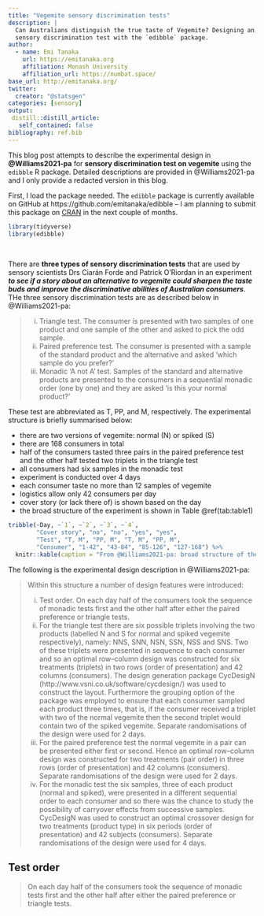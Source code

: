 ```yaml
---
title: "Vegemite sensory discrimination tests"
description: |
  Can Australians distinguish the true taste of Vegemite? Designing an expriment with
  sensory discrimination test with the `edibble` package. 
author:
  - name: Emi Tanaka
    url: https://emitanaka.org
    affiliation: Monash University
    affiliation_url: https://numbat.space/
base_url: http://emitanaka.org/
twitter:
  creator: "@statsgen"
categories: [sensory]
output:
 distill::distill_article:
   self_contained: false
bibliography: ref.bib
---
```



This blog post attempts to describe the experimental design in **@Williams2021-pa** for **sensory discrimination test on vegemite** using the `edibble` R package. Detailed descriptions are provided in @Williams2021-pa and I only provide a redacted version in this blog.

First, I load the package needed. The `edibble` package is currently available on GitHub at https://github.com/emitanaka/edibble -- I am planning to submit this package on [CRAN](https://cran.r-project.org/) in the next couple of months.


```r
library(tidyverse)
library(edibble)
```

<br>  

There are **three types of sensory discrimination tests** that are used by sensory scientists Drs Ciarán Forde and Patrick O’Riordan in an experiment _**to see if a story about an alternative to vegemite could sharpen the taste buds and improve the discriminative abilities of Australian consumers**_. THe three sensory discrimination tests are as described below in @Williams2021-pa:

<blockquote>

i. Triangle test. The consumer is presented with two samples of one product and one sample of the other and asked to pick the odd sample.
ii. Paired preference test. The consumer is presented with a sample of the standard product and the alternative and asked ‘which sample do you prefer?’
iii. Monadic ‘A not A’ test. Samples of the standard and alternative products are presented to the consumers in a sequential monadic order (one by one) and they are asked ‘is this your normal product?’
</blockquote>

These test are abbreviated as T, PP, and M, respectively. The experimental structure is briefly summarised below:

* there are two versions of vegemite: normal (N) or spiked (S)
* there are 168 consumers in total
* half of the consumers tasted three pairs in the paired preference test and the other half tested two triplets in the triangle test
* all consumers had six samples in the monadic test
* experiment is conducted over 4 days
* each consumer taste no more than 12 samples of vegemite 
* logistics allow only 42 consumers per day
* cover story (or lack there of) is shown based on the day
* the broad structure of the experiment is shown in Table \@ref(tab:table1)


```r
tribble(~Day, ~`1`, ~`2`, ~`3`, ~`4`,
        "Cover story", "no", "no", "yes", "yes",
        "Test", "T, M", "PP, M", "T, M", "PP, M",
        "Consumer", "1-42", "43-84", "85-126", "127-168") %>% 
  knitr::kable(caption = "From @Williams2021-pa: broad structure of the vegemite experiment.")
```

The following is the experimental design description in @Williams2021-pa:

<blockquote>

Within this structure a number of design features were introduced:

i. Test order. On each day half of the consumers took the sequence of monadic tests first and the other half after either the paired preference or triangle tests.
ii. For the triangle test there are six possible triplets involving the two products (labelled N and S for normal and spiked vegemite respectively), namely: NNS, SNN, NSN, SSN, NSS and SNS. Two of these triplets were presented in sequence to each consumer and so an optimal row–column design was constructed for six treatments (triplets) in two rows (order of presentation) and 42 columns (consumers). The design generation package CycDesigN (http://www.vsni.co.uk/software/cycdesign/) was used to construct the layout. Furthermore the grouping option of the package was employed to ensure that each consumer sampled each product three times, that is, if the consumer received a triplet with two of the normal vegemite then the second triplet would contain two of the spiked vegemite. Separate randomisations of the design were used for 2 days.
iii. For the paired preference test the normal vegemite in a pair can be presented either first or second. Hence an optimal row–column design was constructed for two treatments (pair order) in three rows (order of presentation) and 42 columns (consumers). Separate randomisations of the design were used for 2 days.
iv. For the monadic test the six samples, three of each product (normal and spiked), were presented in a different sequential order to each consumer and so there was the chance to study the possibility of carryover effects from successive samples. CycDesigN was used to construct an optimal crossover design for two treatments (product type) in six periods (order of presentation) and 42 subjects (consumers). Separate randomisations of the design were used for 4 days.

</blockquote>


## Test order

<blockquote>

On each day half of the consumers took the sequence of monadic tests first and the other half after either the paired preference or triangle tests.

</blockquote>
